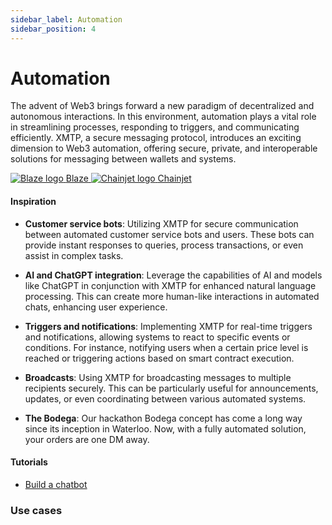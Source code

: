 ```yaml
---
sidebar_label: Automation
sidebar_position: 4
---
```



# Automation

The advent of Web3 brings forward a new paradigm of decentralized and autonomous interactions. In this environment, automation plays a vital role in streamlining processes, responding to triggers, and communicating efficiently. XMTP, a secure messaging protocol, introduces an exciting dimension to Web3 automation, offering secure, private, and interoperable solutions for messaging between wallets and systems.

<div class="chain-list white">
  <a href="https://www.withblaze.app/" class="chain-item">
    <img alt="Blaze logo" src={blaze} />
    <span>Blaze</span>
  </a>
  <a href="https://chainjet.io/" class="chain-item">
    <img alt="Chainjet logo" src={chainjet} />
    <span>Chainjet</span>
  </a>
</div>

#### Inspiration

- **Customer service bots**: Utilizing XMTP for secure communication between automated customer service bots and users. These bots can provide instant responses to queries, process transactions, or even assist in complex tasks.

- **AI and ChatGPT integration**: Leverage the capabilities of AI and models like ChatGPT in conjunction with XMTP for enhanced natural language processing. This can create more human-like interactions in automated chats, enhancing user experience.

- **Triggers and notifications**: Implementing XMTP for real-time triggers and notifications, allowing systems to react to specific events or conditions. For instance, notifying users when a certain price level is reached or triggering actions based on smart contract execution.

- **Broadcasts**: Using XMTP for broadcasting messages to multiple recipients securely. This can be particularly useful for announcements, updates, or even coordinating between various automated systems.

- **The Bodega**: Our hackathon Bodega concept has come a long way since its inception in Waterloo. Now, with a fully automated solution, your orders are one DM away.

#### Tutorials

- [Build a chatbot](/docs/tutorials/bots)

### Use cases


<Usecases />
